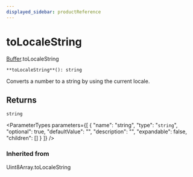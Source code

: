 ```yaml
---
displayed_sidebar: productReference
---
```



# toLocaleString

[Buffer](../../interfaces/Buffer.mdx).toLocaleString

`**toLocaleString**(): string`

Converts a number to a string by using the current locale.

## Returns

`string`

<ParameterTypes parameters={[
  {
    "name": "string",
    "type": "`string`",
    "optional": true,
    "defaultValue": "",
    "description": "",
    "expandable": false,
    "children": []
  }
]} />

### Inherited from

Uint8Array.toLocaleString
